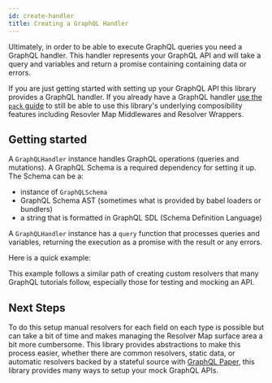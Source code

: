 ```yaml
---
id: create-handler
title: Creating a GraphQL Handler
---
```



Ultimately, in order to be able to execute GraphQL queries you need a GraphQL handler. This handler represents your
GraphQL API and will take a query and variables and return a promise containing containing data or errors.

If you are just getting started with setting up your GraphQL API this library provides a GraphQL handler. If you already
have a GraphQL handler [use the `pack` guide](../guides/pack) to still be able to use this library's underlying
composibility features including Resovler Map Middlewares and Resolver Wrappers.

## Getting started

A `GraphQLHandler` instance handles GraphQL operations (queries and mutations). A GraphQL Schema is a required
dependency for setting it up. The Schema can be a:

- instance of `GraphQLSchema`
- GraphQL Schema AST (sometimes what is provided by babel loaders or bundlers)
- a string that is formatted in GraphQL SDL (Schema Definition Language)

A `GraphQLHandler` instance has a `query` function that processes queries and variables, returning the execution as a
promise with the result or any errors.

Here is a quick example:

<CreateHandlerExample />
<GraphQLResult result={createHandlerExampleResult} />

This example follows a similar path of creating custom resolvers that many GraphQL tutorials follow, especially those
for testing and mocking an API.

## Next Steps

To do this setup manual resolvers for each field on each type is possible but can take a bit of time and makes managing
the Resolver Map surface area a bit more cumbersome. This library provides abstractions to make this process easier,
whether there are common resolvers, static data, or automatic resolvers backed by a stateful source with [GraphQL Paper](/docs/paper/introducing-paper),
this library provides many ways to setup your mock GraphQL APIs.
